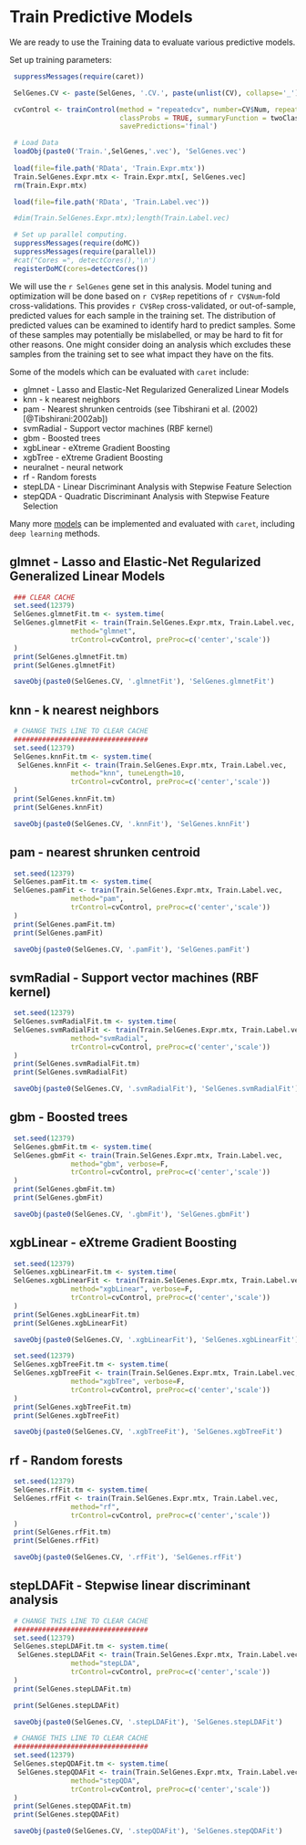 # Train Predictive Models {#train-models}

We are ready to use the Training data to evaluate various predictive models.

Set up training parameters:
```r
 suppressMessages(require(caret))

 SelGenes.CV <- paste(SelGenes, '.CV.', paste(unlist(CV), collapse='_'),sep='')

 cvControl <- trainControl(method = "repeatedcv", number=CV$Num, repeats=CV$Rep,
                           classProbs = TRUE, summaryFunction = twoClassSummary,
                           savePredictions='final')

 # Load Data
 loadObj(paste0('Train.',SelGenes,'.vec'), 'SelGenes.vec')
 
 load(file=file.path('RData', 'Train.Expr.mtx'))
 Train.SelGenes.Expr.mtx <- Train.Expr.mtx[, SelGenes.vec]
 rm(Train.Expr.mtx)

 load(file=file.path('RData', 'Train.Label.vec'))

 #dim(Train.SelGenes.Expr.mtx);length(Train.Label.vec)

``` 
<!-- ######################################################################## -->

```r

 # Set up parallel computing.
 suppressMessages(require(doMC))
 suppressMessages(require(parallel))
 #cat("Cores =", detectCores(),'\n')
 registerDoMC(cores=detectCores())

```
<!-- ######################################################################## -->



We will use the `r SelGenes` gene set in this analysis.
Model tuning and optimization will be done based on
`r CV$Rep` repetitions of `r CV$Num`-fold cross-validations.
This provides `r CV$Rep` cross-validated, or out-of-sample, predicted values 
for each sample in the training set.  The distribution of predicted values
can be examined to identify hard to predict samples.  Some of these
samples may potentially be mislabelled, or may be hard to fit for other
reasons.  One might consider doing an analysis which excludes these samples
from the training set to see what impact they have on the fits.

Some of the models which can be evaluated with `caret` include:

* glmnet -  Lasso and Elastic-Net Regularized Generalized Linear Models
* knn - k nearest neighbors
* pam - Nearest shrunken centroids (see Tibshirani et al. (2002) [@Tibshirani:2002ab])
* svmRadial - Support vector machines (RBF kernel)
* gbm - Boosted trees
* xgbLinear - eXtreme Gradient Boosting
* xgbTree - eXtreme Gradient Boosting
* neuralnet - neural network  
* rf - Random forests
* stepLDA - Linear Discriminant Analysis with Stepwise Feature Selection
* stepQDA - Quadratic Discriminant Analysis with Stepwise Feature Selection

Many more [models](https://topepo.github.io/caret/available-models.html)
 can be implemented and evaluated with `caret`, including `deep learning` methods.  

<!-- 
Method requiring explicit dimensionality reduction:
* dlda, lda, qda - Classical linear disrimanent alalysis preceded  by variable selection

Methods which are not adapted to classification problems (penalized regression methods):
* pls - Partial least squares
* lasso - The lasso
* enet - Elastic net

These methods dont work.
* rda - Regularized discriminant analysis
* multinom - Logistic/Multinomial regression
* nnet - neural network
-->

## glmnet -  Lasso and Elastic-Net Regularized Generalized Linear Models

```r
 ### CLEAR CACHE
 set.seed(12379)
 SelGenes.glmnetFit.tm <- system.time(
 SelGenes.glmnetFit <- train(Train.SelGenes.Expr.mtx, Train.Label.vec,
               method="glmnet", 
               trControl=cvControl, preProc=c('center','scale'))
 )
 print(SelGenes.glmnetFit.tm)
 print(SelGenes.glmnetFit)

 saveObj(paste0(SelGenes.CV, '.glmnetFit'), 'SelGenes.glmnetFit')

```
<!-- ######################################################################## -->

## knn - k nearest neighbors

```r
 # CHANGE THIS LINE TO CLEAR CACHE
 ################################# 
 set.seed(12379)
 SelGenes.knnFit.tm <- system.time(
  SelGenes.knnFit <- train(Train.SelGenes.Expr.mtx, Train.Label.vec,
               method="knn", tuneLength=10,
               trControl=cvControl, preProc=c('center','scale'))
 )
 print(SelGenes.knnFit.tm)
 print(SelGenes.knnFit)

 saveObj(paste0(SelGenes.CV, '.knnFit'), 'SelGenes.knnFit')

```
<!-- ######################################################################## -->

## pam - nearest shrunken centroid

```r
 set.seed(12379)
 SelGenes.pamFit.tm <- system.time(
 SelGenes.pamFit <- train(Train.SelGenes.Expr.mtx, Train.Label.vec,
               method="pam",
               trControl=cvControl, preProc=c('center','scale'))
 )
 print(SelGenes.pamFit.tm)
 print(SelGenes.pamFit)

 saveObj(paste0(SelGenes.CV, '.pamFit'), 'SelGenes.pamFit')

```
<!-- ######################################################################## -->


## svmRadial - Support vector machines (RBF kernel)
```r
 set.seed(12379)
 SelGenes.svmRadialFit.tm <- system.time(
 SelGenes.svmRadialFit <- train(Train.SelGenes.Expr.mtx, Train.Label.vec,
               method="svmRadial",
               trControl=cvControl, preProc=c('center','scale'))
 )
 print(SelGenes.svmRadialFit.tm)
 print(SelGenes.svmRadialFit)

 saveObj(paste0(SelGenes.CV, '.svmRadialFit'), 'SelGenes.svmRadialFit')

```
<!-- ######################################################################## -->

## gbm - Boosted trees
```r
 set.seed(12379)
 SelGenes.gbmFit.tm <- system.time(
 SelGenes.gbmFit <- train(Train.SelGenes.Expr.mtx, Train.Label.vec,
               method="gbm", verbose=F,
               trControl=cvControl, preProc=c('center','scale'))
 )
 print(SelGenes.gbmFit.tm)
 print(SelGenes.gbmFit)

 saveObj(paste0(SelGenes.CV, '.gbmFit'), 'SelGenes.gbmFit')

```
<!-- ######################################################################## -->


## xgbLinear - eXtreme Gradient Boosting
```r
 set.seed(12379)
 SelGenes.xgbLinearFit.tm <- system.time(
 SelGenes.xgbLinearFit <- train(Train.SelGenes.Expr.mtx, Train.Label.vec,
               method="xgbLinear", verbose=F,
               trControl=cvControl, preProc=c('center','scale'))
 )
 print(SelGenes.xgbLinearFit.tm)
 print(SelGenes.xgbLinearFit)

 saveObj(paste0(SelGenes.CV, '.xgbLinearFit'), 'SelGenes.xgbLinearFit')

```
<!-- ######################################################################## -->

<!-- TAKES TOOOO LOOOOONG 
## xgbTree - eXtreme Gradient Boosting
-->
```r
 set.seed(12379)
 SelGenes.xgbTreeFit.tm <- system.time(
 SelGenes.xgbTreeFit <- train(Train.SelGenes.Expr.mtx, Train.Label.vec,
               method="xgbTree", verbose=F,
               trControl=cvControl, preProc=c('center','scale'))
 )
 print(SelGenes.xgbTreeFit.tm)
 print(SelGenes.xgbTreeFit)

 saveObj(paste0(SelGenes.CV, '.xgbTreeFit'), 'SelGenes.xgbTreeFit')

```
<!-- ######################################################################## -->


## rf - Random forests
```r
 set.seed(12379)
 SelGenes.rfFit.tm <- system.time(
 SelGenes.rfFit <- train(Train.SelGenes.Expr.mtx, Train.Label.vec,
               method="rf",
               trControl=cvControl, preProc=c('center','scale'))
 )
 print(SelGenes.rfFit.tm)
 print(SelGenes.rfFit)

 saveObj(paste0(SelGenes.CV, '.rfFit'), 'SelGenes.rfFit')

```
<!-- ######################################################################## -->


## stepLDAFit - Stepwise linear discriminant analysis

```r
 # CHANGE THIS LINE TO CLEAR CACHE
 ################################# 
 set.seed(12379)
 SelGenes.stepLDAFit.tm <- system.time(
  SelGenes.stepLDAFit <- train(Train.SelGenes.Expr.mtx, Train.Label.vec,
               method="stepLDA",
               trControl=cvControl, preProc=c('center','scale'))
 )
 print(SelGenes.stepLDAFit.tm)

 print(SelGenes.stepLDAFit)

 saveObj(paste0(SelGenes.CV, '.stepLDAFit'), 'SelGenes.stepLDAFit')

``` 
<!-- ######################################################################## -->


<!--
## stepQDAFit - Stepwise quadratic discriminant analysis
-->
```r
 # CHANGE THIS LINE TO CLEAR CACHE
 ################################# 
 set.seed(12379)
 SelGenes.stepQDAFit.tm <- system.time(
  SelGenes.stepQDAFit <- train(Train.SelGenes.Expr.mtx, Train.Label.vec,
               method="stepQDA",
               trControl=cvControl, preProc=c('center','scale'))
 )
 print(SelGenes.stepQDAFit.tm)
 print(SelGenes.stepQDAFit)

 saveObj(paste0(SelGenes.CV, '.stepQDAFit'), 'SelGenes.stepQDAFit')

``` 
<!-- ######################################################################## -->

